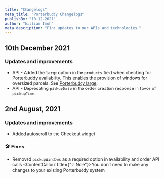 ```yaml
---
title: "Changelogs"
meta_title: "Porterbuddy Changelogs"
publishBy: "10-12-2021"
author: "William Imoh"
meta_description: "Find updates to our APIs and technologies."
---
```



## 10th December 2021
### Updates and improvements
- API - Added the `large` option in the `products` field when checking for Porterbuddy availability. This enables the provision of windows for oversized parcels. See [Porterbuddy large](/guides/porterbuddy-large).
- API - Deprecating `pickupDate` in the order creation response in favor of `pickupTime`. 

## 2nd August, 2021
### Updates and improvements
- Added autoscroll to the Checkout widget

### 🛠 Fixes
- Removed `pickupWindows` as a required option in availability and order API calls
<ContentCallout title={"💡 Note"}>You don't need to make any changes to your existing Porterbuddy system</ContentCallout>